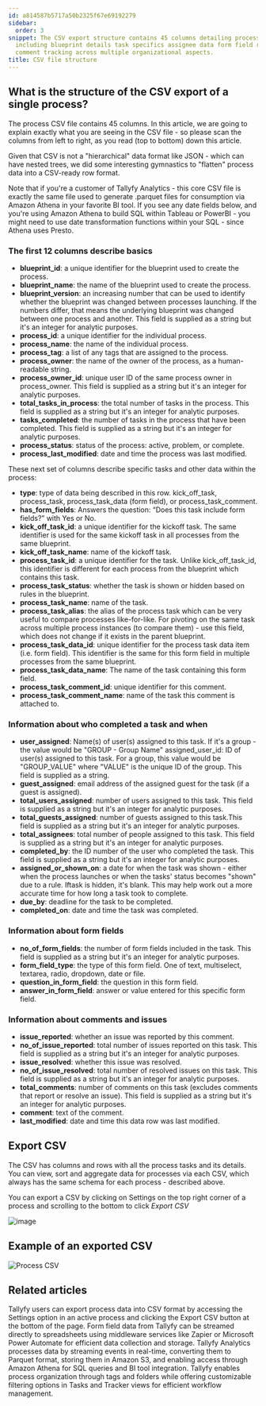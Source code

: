 ```yaml
---
id: a814587b5717a50b2325f67e69192279
sidebar:
  order: 3
snippet: The CSV export structure contains 45 columns detailing process information
  including blueprint details task specifics assignee data form field responses and
  comment tracking across multiple organizational aspects.
title: CSV file structure
---
```


## What is the structure of the CSV export of a single process?

The process CSV file contains 45 columns. In this article, we are going to explain exactly what you are seeing in the CSV file - so please scan the columns from left to right, as you read (top to bottom) down this article.

Given that CSV is not a "hierarchical" data format like JSON - which can have nested trees, we did some interesting gymnastics to "flatten" process data into a CSV-ready row format.

Note that if you're a customer of Tallyfy Analytics - this core CSV file is exactly the same file used to generate .parquet files for consumption via Amazon Athena in your favorite BI tool. If you see any date fields below, and you're using Amazon Athena to build SQL within Tableau or PowerBI - you might need to use date transformation functions within your SQL - since Athena uses Presto.

### The first 12 columns describe basics

- **blueprint_id**: a unique identifier for the blueprint used to create the process.
- **blueprint_name**: the name of the blueprint used to create the process.
- **blueprint_version**: an increasing number that can be used to identify whether the blueprint was changed between processes launching. If the numbers differ, that means the underlying blueprint was changed between one process and another. This field is supplied as a string but it's an integer for analytic purposes.
- **process_id**: a unique identifier for the individual process.
- **process_name**: the name of the individual process.
- **process_tag**: a list of any tags that are assigned to the process.
- **process_owner**: the name of the owner of the process, as a human-readable string.
- **process_owner_id**: unique user ID of the same process owner in process_owner. This field is supplied as a string but it's an integer for analytic purposes.
- **total_tasks_in_process**: the total number of tasks in the process. This field is supplied as a string but it's an integer for analytic purposes.
- **tasks_completed**: the number of tasks in the process that have been completed. This field is supplied as a string but it's an integer for analytic purposes.
- **process_status**: status of the process: active, problem, or complete.
- **process_last_modified**: date and time the process was last modified.

These next set of columns describe specific tasks and other data within the process:

- **type**: type of data being described in this row. kick_off_task, process_task, process_task_data (form field), or process_task_comment.
- **has_form_fields**: Answers the question: “Does this task include form fields?” with Yes or No.
- **kick_off_task_id**: a unique identifier for the kickoff task. The same identifier is used for the same kickoff task in all processes from the same blueprint.
- **kick_off_task_name**: name of the kickoff task.
- **process_task_id**: a unique identifier for the task. Unlike kick_off_task_id, this identifier is different for each process from the blueprint which contains this task.
- **process_task_status**: whether the task is shown or hidden based on rules in the blueprint.
- **process_task_name**: name of the task.
- **process_task_alias**: the alias of the process task which can be very useful to compare processes like-for-like. For pivoting on the same task across multiple process instances (to compare them) - use this field, which does not change if it exists in the parent blueprint.
- **process_task_data_id**: unique identifier for the process task data item (i.e. form field). This identifier is the same for this form field in multiple processes from the same blueprint.
- **process_task_data_name**: The name of the task containing this form field.
- **process_task_comment_id**: unique identifier for this comment.
- **process_task_comment_name**: name of the task this comment is attached to.

### Information about who completed a task and when

- **user_assigned**: Name(s) of user(s) assigned to this task. If it's a group - the value would be "GROUP - Group Name"
  assigned_user_id: ID of user(s) assigned to this task. For a group, this value would be "GROUP_VALUE" where "VALUE" is the unique ID of the group. This field is supplied as a string.
- **guest_assigned**: email address of the assigned guest for the task (if a guest is assigned).
- **total_users_assigned**: number of users assigned to this task. This field is supplied as a string but it's an integer for analytic purposes.
- **total_guests_assigned**: number of guests assigned to this task.This field is supplied as a string but it's an integer for analytic purposes.
- **total_assignees**: total number of people assigned to this task. This field is supplied as a string but it's an integer for analytic purposes.
- **completed_by**: the ID number of the user who completed the task. This field is supplied as a string but it's an integer for analytic purposes.
- **assigned_or_shown_on**: a date for when the task was shown - either when the process launches or when the tasks' status becomes "shown" due to a rule. Iftask is hidden, it's blank. This may help work out a more accurate time for how long a task took to complete.
- **due_by**: deadline for the task to be completed.
- **completed_on**: date and time the task was completed.

### Information about form fields

- **no_of_form_fields**: the number of form fields included in the task. This field is supplied as a string but it's an integer for analytic purposes.
- **form_field_type**: the type of this form field. One of text, multiselect, textarea, radio, dropdown, date or file.
- **question_in_form_field**: the question in this form field.
- **answer_in_form_field**: answer or value entered for this specific form field.

### Information about comments and issues

- **issue_reported**: whether an issue was reported by this comment.
- **no_of_issue_reported**: total number of issues reported on this task. This field is supplied as a string but it's an integer for analytic purposes.
- **issue_resolved**: whether this issue was resolved.
- **no_of_issue_resolved**: total number of resolved issues on this task. This field is supplied as a string but it's an integer for analytic purposes.
- **total_comments**: number of comments on this task (excludes comments that report or resolve an issue). This field is supplied as a string but it's an integer for analytic purposes.
- **comment**: text of the comment.
- **last_modified**: date and time this data row was last modified.


## Export CSV

The CSV has columns and rows with all the process tasks and its details. You can view, sort and aggregate data for processes via each CSV, which always has the same schema for each process - described above.

You can export a CSV by clicking on Settings on the top right corner of a process and scrolling to the bottom to click _Export CSV_

![image](https://screenshots.tallyfy.com/tallyfy%2Fpro%2Fdesktop-light-export-csv.png)

## Example of an exported CSV

![Process CSV](https://screenshots.tallyfy.com/file-JFjFk3MCzJ.png)


## Related articles
<CardGrid>
<LinkTitleCard header="<b>Processes > Export process to CSV</b>" href="/products/pro/tracking-and-tasks/processes/how-can-i-export-tallyfy-processes-to-csv/" > Tallyfy users can export process data into CSV format by accessing the Settings option in an active process and clicking the Export CSV button at the bottom of the page. </LinkTitleCard>
<LinkTitleCard header="<b>Middleware > Stream data to a spreadsheet</b>" href="/products/pro/integrations/middleware/how-can-i-export-form-fields-from-tallyfy-to-spreadsheet/" > Form field data from Tallyfy can be streamed directly to spreadsheets using middleware services like Zapier or Microsoft Power Automate for efficient data collection and storage. </LinkTitleCard>
<LinkTitleCard header="<b>Analytics > How Tallyfy Analytics works</b>" href="/products/pro/integrations/analytics/how-does-tallyfy-analytics-process-my-data/" > Tallyfy Analytics processes data by streaming events in real-time, converting them to Parquet format, storing them in Amazon S3, and enabling access through Amazon Athena for SQL queries and BI tool integration. </LinkTitleCard>
<LinkTitleCard header="<b>Tracker View > Organize processes</b>" href="/products/pro/tracking-and-tasks/tracker-view/organize-processes/" > Tallyfy enables process organization through tags and folders while offering customizable filtering options in Tasks and Tracker views for efficient workflow management. </LinkTitleCard>
</CardGrid>